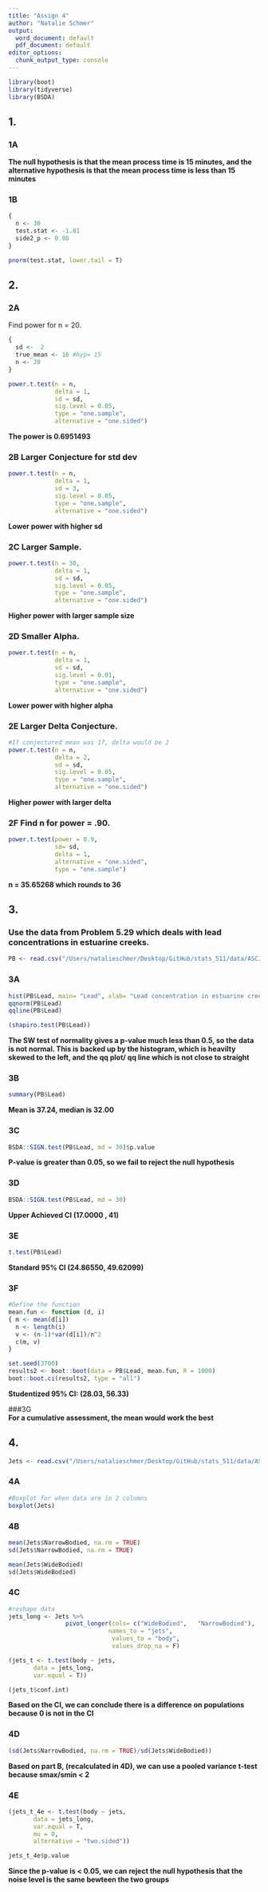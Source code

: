 ```yaml
---
title: "Assign 4"
author: "Natalie Schmer"
output:
  word_document: default
  pdf_document: default
editor_options:
  chunk_output_type: console
---
```

```r
library(boot)
library(tidyverse)
library(BSDA)
```


## 1.
### 1A
**The null hypothesis is that the mean process time is 15 minutes, and the alternative hypothesis is that the mean process time is less than 15 minutes**

### 1B
```r
{
  n <- 30
  test.stat <- -1.81
  side2_p <- 0.08 
}

pnorm(test.stat, lower.tail = T)
```

## 2.  
### 2A 
Find power for n = 20.
```r
{
  sd <-  2
  true_mean <- 16 #hyp= 15
  n <- 20 
}

power.t.test(n = n, 
             delta = 1, 
             sd = sd, 
             sig.level = 0.05, 
             type = "one.sample", 
             alternative = "one.sided")
```
**The power is 0.6951493**

### 2B Larger Conjecture for std dev 
```r
power.t.test(n = n, 
             delta = 1, 
             sd = 3, 
             sig.level = 0.05, 
             type = "one.sample", 
             alternative = "one.sided")
```
**Lower power with higher sd**


### 2C Larger Sample.
```r
power.t.test(n = 30, 
             delta = 1, 
             sd = sd, 
             sig.level = 0.05, 
             type = "one.sample", 
             alternative = "one.sided")
```
**Higher power with larger sample size**

### 2D Smaller Alpha.
```r
power.t.test(n = n, 
             delta = 1, 
             sd = sd, 
             sig.level = 0.01, 
             type = "one.sample", 
             alternative = "one.sided")
```
**Lower power with higher alpha**

### 2E Larger Delta Conjecture. 
```r
#If conjectured mean was 17, delta would be 2 
power.t.test(n = n, 
             delta = 2, 
             sd = sd, 
             sig.level = 0.05, 
             type = "one.sample", 
             alternative = "one.sided")
```
**Higher power with larger delta**

### 2F Find n for power = .90.
```r

power.t.test(power = 0.9, 
             sd= sd,
             delta = 1,
             alternative = "one.sided",
             type = "one.sample")
```
**n = 35.65268 which rounds to 36**

## 3. 
### Use the data from Problem 5.29 which deals with lead concentrations in estuarine creeks.
```r
PB <- read.csv("/Users/natalieschmer/Desktop/GitHub/stats_511/data/ASCII-comma/CH05/ex5-29.TXT", quote ="'")
```

### 3A  
```r

hist(PB$Lead, main= "Lead", xlab= "Lead concentration in estuarine creeks")
qqnorm(PB$Lead)
qqline(PB$Lead)

(shapiro.test(PB$Lead))
```
**The SW test of normality gives a p-value much less than 0.5, so the data is not normal. This is backed up by the histogram, which is heavilty skewed to the left, and the qq plot/ qq line which is not close to straight**


### 3B
```r
summary(PB$Lead)
```
**Mean is 37.24, median is 32.00**

### 3C
```r
BSDA::SIGN.test(PB$Lead, md = 30)$p.value
```
**P-value is greater than 0.05, so we fail to reject the null hypothesis**

### 3D 
```r
BSDA::SIGN.test(PB$Lead, md = 30)
```
**Upper Achieved CI (17.0000 , 41)**

### 3E
```r
t.test(PB$Lead)
```
**Standard 95% CI (24.86550, 49.62099)**

### 3F
```r
#Define the function
mean.fun <- function (d, i)
{ m <- mean(d[i])
  n <- length(i)
  v <- (n-1)*var(d[i])/n^2
  c(m, v)
}

set.seed(3700)
results2 <- boot::boot(data = PB$Lead, mean.fun, R = 1000)
boot::boot.ci(results2, type = "all")
```
**Studentized 95% CI: (28.03, 56.33)**

###3G  
**For a cumulative assessment, the mean would work the best**

## 4.
```r
Jets <- read.csv("/Users/natalieschmer/Desktop/GitHub/stats_511/data/ASCII-comma/CH06/ex6-43.TXT", quote = " ' ")
```

### 4A
```r
#Boxplot for when data are in 2 columns
boxplot(Jets)
```  

### 4B
```r
mean(Jets$NarrowBodied, na.rm = TRUE)
sd(Jets$NarrowBodied, na.rm = TRUE)

mean(Jets$WideBodied)
sd(Jets$WideBodied)

```

### 4C
```r
#reshape data 
jets_long <- Jets %>%
                pivot_longer(cols= c("WideBodied",   "NarrowBodied"),
                            names_to = "jets",
                             values_to = "body",
                             values_drop_na = F)

(jets_t <- t.test(body ~ jets, 
       data = jets_long,
       var.equal = T))

(jets_t$conf.int) 
```
**Based on the CI, we can conclude there is a difference on populations because 0 is not in the CI**

### 4D
```r
(sd(Jets$NarrowBodied, na.rm = TRUE)/sd(Jets$WideBodied))
```

**Based on part B, (recalculated in 4D), we can use a pooled variance t-test because smax/smin < 2**

### 4E
```r
(jets_t_4e <- t.test(body ~ jets, 
       data = jets_long,
       var.equal = T, 
       mu = 0,
       alternative = "two.sided"))

jets_t_4e$p.value
```
**Since the p-value is < 0.05, we can reject the null hypothesis that the noise level is the same bewteen the two groups**
